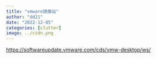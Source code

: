 ```yaml
---
title: "vmware镜像站"
author: "dd21"
date: "2022-12-05" 
categories: [clutter]
image: ../csdn.png
---
```



[https://softwareupdate.vmware.com/cds/vmw-desktop/ws/](https://softwareupdate.vmware.com/cds/vmw-desktop/ws/)
